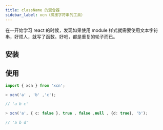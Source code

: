 ```yaml
---
title: className 的混合器
sidebar_label: xcn（拼接字符串的工具）
---
```


<PackageInfo packageName="xcn" />

在一开始学习 react 的时候，发现如果使用 module 样式就需要使用文本字符串，好烦人，就写了函数。好吧，都是重复的轮子而已。

## 安装

<InstallInfo name="xcn" />

## 使用

```ts
import { xcn } from 'xcn';

> xcn('a' , 'b' ,'c');

// 'a b c'

> xcn('a', { c: false }, true , false ,null , {d: true}, 'b');

// 'a b d'
```
